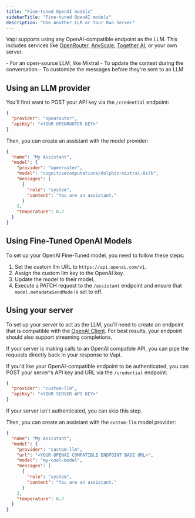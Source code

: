 ```yaml
---
title: "Fine-tuned OpenAI models"
sidebarTitle: "Fine-tuned OpenAI models"
description: "Use Another LLM or Your Own Server"
---
```


Vapi supports using any OpenAI-compatible endpoint as the LLM. This includes services like [OpenRouter](https://openrouter.ai/), [AnyScale](https://www.anyscale.com/), [Together AI](https://www.together.ai/), or your own server.

<Accordion title="When to Use Custom LLMs">
  - For an open-source LLM, like Mixtral
  - To update the context during the conversation
  - To customize the messages before they're sent to an LLM
</Accordion>

## Using an LLM provider

You'll first want to POST your API key via the `/credential` endpoint:

```json
{
  "provider": "openrouter",
  "apiKey": "<YOUR OPENROUTER KEY>"
}
```

Then, you can create an assistant with the model provider:

```json
{
  "name": "My Assistant",
  "model": {
    "provider": "openrouter",
    "model": "cognitivecomputations/dolphin-mixtral-8x7b",
    "messages": [
      {
        "role": "system",
        "content": "You are an assistant."
      }
    ],
    "temperature": 0.7
  }
}
```
## Using Fine-Tuned OpenAI Models

To set up your OpenAI Fine-Tuned model, you need to follow these steps:

1. Set the custom llm URL to `https://api.openai.com/v1`.
2. Assign the custom llm key to the OpenAI key.
3. Update the model to their model.
4. Execute a PATCH request to the `/assistant` endpoint and ensure that `model.metadataSendMode` is set to off.

## Using your server

To set up your server to act as the LLM, you'll need to create an endpoint that is compatible with the [OpenAI Client](https://platform.openai.com/docs/api-reference/making-requests). For best results, your endpoint should also support streaming completions.

If your server is making calls to an OpenAI compatble API, you can pipe the requests directly back in your response to Vapi.

If you'd like your OpenAI-compatible endpoint to be authenticated, you can POST your server's API key and URL via the `/credential` endpoint:

```json
{
  "provider": "custom-llm",
  "apiKey": "<YOUR SERVER API KEY>"
}
```

If your server isn't authenticated, you can skip this step.

Then, you can create an assistant with the `custom-llm` model provider:

```json
{
  "name": "My Assistant",
  "model": {
    "provider": "custom-llm",
    "url": "<YOUR OPENAI COMPATIBLE ENDPOINT BASE URL>",
    "model": "my-cool-model",
    "messages": [
      {
        "role": "system",
        "content": "You are an assistant."
      }
    ],
    "temperature": 0.7
  }
}
```
